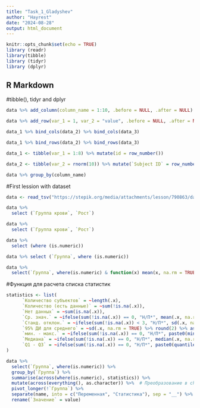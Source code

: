 ---
title: "Task_1_Gladyshev"
author: "Hayrest"
date: "2024-08-28"
output: html_document
---

```{r setup, include=FALSE}
knitr::opts_chunk$set(echo = TRUE)
library (readr)
library(tibble)
library (tidyr)
library (dplyr)
```

## R Markdown

#tibble(), tidyr and dplyr

```{r}


data %>% add_column(column_name = 1:10, .before = NULL, .after = NULL)

data %>% add_row(var_1 = 1, var_2 = "value", .before = NULL, .after = NULL)

data_1 %>% bind_cols(data_2) %>% bind_cols(data_3)

data_1 %>% bind_rows(data_2) %>% bind_rows(data_3)

data_1 <- tibble(var_1 = 1:8) %>% mutate(id = row_number())

data_2 <- tibble(var_2 = rnorm(10)) %>% mutate(`Subject ID` = row_number())

data %>% group_by(column_name)
```

#First lession with dataset

```{r}
data <- read_tsv("https://stepik.org/media/attachments/lesson/790863/data_tsv.tsv")

data %>%
  select (`Группа крови`, `Рост`)

data %>%
  select (`Группа крови`, `Рост`)

data %>% 
  select (where (is.numeric))

data %>% select (`Группа`, where (is.numeric))

data %>% 
  select(`Группа`, where(is.numeric) & function(x) mean(x, na.rm = TRUE) > 10)


```

#Функция для расчета списка статистик

```{r}
statistics <- list(
      `Количество субъектов` = ~length(.x),
      `Количество (есть данные)` = ~sum(!is.na(.x)),
      `Нет данных` = ~sum(is.na(.x)),
      `Ср. знач.` = ~ifelse(sum(!is.na(.x)) == 0, "Н/П*", mean(.x, na.rm = TRUE) %>% round(2) %>% as.character()),
      `Станд. отклон.` = ~ifelse(sum(!is.na(.x)) < 3, "Н/П*", sd(.x, na.rm = TRUE) %>% round(2) %>% as.character()),
      `95% ДИ для среднего` = ~sd(.x, na.rm = TRUE) %>% round(2) %>% as.character(),
      `мин. - макс.` = ~ifelse(sum(!is.na(.x)) == 0, "Н/П*", paste0(min(.x, na.rm = TRUE) %>% round(2), " - ", max(.x, na.rm = TRUE) %>% round(2))),
      `Медиана` = ~ifelse(sum(!is.na(.x)) == 0, "Н/П*", median(.x, na.rm = TRUE) %>% round(2) %>% as.character()),
      `Q1 - Q3` = ~ifelse(sum(!is.na(.x)) == 0, "Н/П*", paste0(quantile(.x, 0.25, na.rm = TRUE) %>% round(2), " - ", quantile(.x, 0.75, na.rm = TRUE) %>% round(2)))
)

data %>%
  select(`Группа`, where(is.numeric)) %>%
  group_by(`Группа`) %>% 
  summarise(across(where(is.numeric), statistics)) %>%
  mutate(across(everything(), as.character)) %>%  # Преобразование в character
  pivot_longer(!`Группа`) %>%
  separate(name, into = c("Переменная", "Статистика"), sep = "__") %>% 
  rename(`Значение` = value)



```



